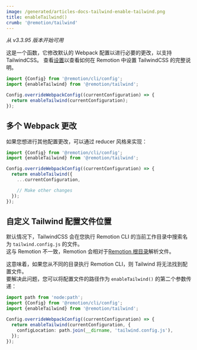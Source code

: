 ```yaml
---
image: /generated/articles-docs-tailwind-enable-tailwind.png
title: enableTailwind()
crumb: '@remotion/tailwind'
---
```


_从 v3.3.95 版本开始可用_

这是一个函数，它修改默认的 Webpack 配置以进行必要的更改，以支持 TailwindCSS。
查看[设置](/docs/tailwind)以查看如何在 Remotion 中设置 TailwindCSS 的完整说明。

```ts twoslash title="remotion.config.ts"
import {Config} from '@remotion/cli/config';
import {enableTailwind} from '@remotion/tailwind';

Config.overrideWebpackConfig((currentConfiguration) => {
  return enableTailwind(currentConfiguration);
});
```

## 多个 Webpack 更改

如果您想进行其他配置更改，可以通过 reducer 风格来实现：

```ts twoslash title="remotion.config.ts"
import {Config} from '@remotion/cli/config';
import {enableTailwind} from '@remotion/tailwind';

Config.overrideWebpackConfig((currentConfiguration) => {
  return enableTailwind({
    ...currentConfiguration,

    // Make other changes
  });
});
```

## 自定义 Tailwind 配置文件位置<AvailableFrom v="4.0.187" />

默认情况下，TailwindCSS 会在您执行 Remotion CLI 的当前工作目录中搜索名为 `tailwind.config.js` 的文件。  
这与 Remotion 不一致，Remotion 会相对于[Remotion 根目录](/docs/terminology/remotion-root)解析文件。

这意味着，如果您从不同的目录执行 Remotion CLI，则 Tailwind 将无法找到配置文件。  
要解决此问题，您可以将配置文件的路径作为 `enableTailwind()` 的第二个参数传递：

```ts twoslash title="remotion.config.ts"
import path from 'node:path';
import {Config} from '@remotion/cli/config';
import {enableTailwind} from '@remotion/tailwind';

Config.overrideWebpackConfig((currentConfiguration) => {
  return enableTailwind(currentConfiguration, {
    configLocation: path.join(__dirname, 'tailwind.config.js'),
  });
});
```
